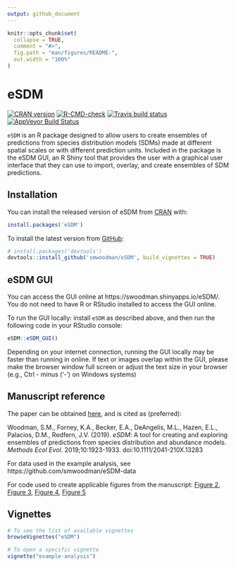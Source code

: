 ```yaml
---
output: github_document
---
```


<!-- README.md is generated from README.Rmd. Please edit that file -->

```r
knitr::opts_chunk$set(
  collapse = TRUE,
  comment = "#>",
  fig.path = "man/figures/README-",
  out.width = "100%"
)
```

# eSDM

<!-- badges: start -->
[![CRAN version](http://www.r-pkg.org/badges/version/eSDM)](https://cran.r-project.org/package=eSDM)
[![R-CMD-check](https://github.com/smwoodman/eSDM/workflows/R-CMD-check/badge.svg)](https://github.com/smwoodman/eSDM/actions)
[![Travis build status](https://travis-ci.com/smwoodman/eSDM.svg?branch=master)](https://travis-ci.com/smwoodman/eSDM)
[![AppVeyor Build Status](https://ci.appveyor.com/api/projects/status/github/smwoodman/eSDM?branch=master&svg=true)](https://ci.appveyor.com/project/smwoodman/eSDM)
<!-- badges: end -->

`eSDM` is an R package designed to allow users to create ensembles of predictions from species distribution models (SDMs) made at different spatial scales or with different prediction units. Included in the package is the eSDM GUI, an R Shiny tool that provides the user with a graphical user interface that they can use to import, overlay, and create ensembles of SDM predictions.

## Installation

You can install the released version of eSDM from [CRAN](https://CRAN.R-project.org) with:

```r
install.packages('eSDM')
```

To install the latest version from [GitHub](https://github.com):

```r
# install.packages('devtools')
devtools::install_github('smwoodman/eSDM', build_vignettes = TRUE)
```

## eSDM GUI
You can access the GUI online at https://swoodman.shinyapps.io/eSDM/. You do not need to have R or RStudio installed to access the GUI online.

To run the GUI locally: install `eSDM` as described above, and then run the following code in your RStudio console:

```r
eSDM::eSDM_GUI()
```

Depending on your internet connection, running the GUI locally may be faster than running in online. If text or images overlap within the GUI, please make the browser window full screen or adjust the text size in your browser (e.g., Ctrl - minus ('-') on Windows systems)

## Manuscript reference

The paper can be obtained [here](https://doi.org/10.1111/2041-210X.13283), and is cited as (preferred):

Woodman, S.M., Forney, K.A., Becker, E.A., DeAngelis, M.L., Hazen, E.L., Palacios, D.M., Redfern, J.V. (2019). _eSDM_: A tool for creating and exploring ensembles of predictions from species distribution and abundance models. _Methods Ecol Evol_. 2019;10:1923-1933. doi:10.1111/2041-210X.13283

For data used in the example analysis, see https://github.com/smwoodman/eSDM-data

For code used to create applicable figures from the manuscript: 
[Figure 2](https://github.com/smwoodman/eSDM/blob/master/data-raw/figure2_overlay.R), 
[Figure 3](https://github.com/smwoodman/eSDM/blob/master/data-raw/figure3.R), 
[Figure 4](https://github.com/smwoodman/eSDM/blob/master/data-raw/figure4.R), 
[Figure 5](https://github.com/smwoodman/eSDM/blob/master/data-raw/figure5.R)

## Vignettes

```r
# To see the list of available vignettes
browseVignettes("eSDM") 

# To open a specific vignette
vignette("example-analysis")
```
